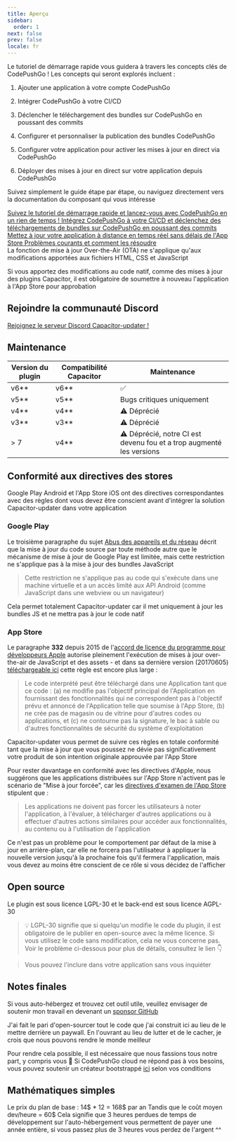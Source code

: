 ```yaml
---
title: Aperçu
sidebar:
  order: 1
next: false
prev: false
locale: fr
---
```



Le tutoriel de démarrage rapide vous guidera à travers les concepts clés de CodePushGo ! Les concepts qui seront explorés incluent :

<Steps>

1. Ajouter une application à votre compte CodePushGo

2. Intégrer CodePushGo à votre CI/CD

3. Déclencher le téléchargement des bundles sur CodePushGo en poussant des commits

4. Configurer et personnaliser la publication des bundles CodePushGo

5. Configurer votre application pour activer les mises à jour en direct via CodePushGo

6. Déployer des mises à jour en direct sur votre application depuis CodePushGo

</Steps>

Suivez simplement le guide étape par étape, ou naviguez directement vers la documentation du composant qui vous intéresse

<CardGrid stagger>
  <a href="/docs/getting-started/add-an-app/" ><Card title="Commencer le tutoriel" icon="rocket" >
    Suivez le tutoriel de démarrage rapide et lancez-vous avec CodePushGo en un rien de temps !
  </Card></a>
  <a href="/docs/getting-started/deploy/"><Card title="Facile à intégrer" icon="pencil">
    Intégrez CodePushGo à votre CI/CD et déclenchez des téléchargements de bundles sur CodePushGo en poussant des commits
  </Card></a>
  <a href="/docs/live-updates/"><Card title="Documentation des mises à jour en direct" icon="setting">
    Mettez à jour votre application à distance en temps réel sans délais de l'App Store
  </Card></a>
  <a href="/docs/getting-started/troubleshooting"><Card title="Dépannage" icon="open-book">
    Problèmes courants et comment les résoudre
  </Card></a>
</CardGrid>

<Aside type="tip">
La fonction de mise à jour Over-the-Air (OTA) ne s'applique qu'aux modifications apportées aux fichiers HTML, CSS et JavaScript

Si vous apportez des modifications au code natif, comme des mises à jour des plugins Capacitor, il est obligatoire de soumettre à nouveau l'application à l'App Store pour approbation
</Aside>

## Rejoindre la communauté Discord

[Rejoignez le serveur Discord Capacitor-updater !](https://discordcom/invite/VnYRvBfgA6)

## Maintenance

| Version du plugin | Compatibilité Capacitor | Maintenance       |
| ---------------- | ----------------------- | ----------------- |
| v6\*\*         | v6\*\*                | ✅                |
| v5\*\*         | v5\*\*                | Bugs critiques uniquement |
| v4\*\*         | v4\*\*                | ⚠️ Déprécié |
| v3\*\*         | v3\*\*                | ⚠️ Déprécié     |
| > 7             | v4\*\*                | ⚠️ Déprécié, notre CI est devenu fou et a trop augmenté les versions     |

## Conformité aux directives des stores

Google Play Android et l'App Store iOS ont des directives correspondantes avec des règles dont vous devez être conscient avant d'intégrer la solution Capacitor-updater dans votre application

### Google Play

Le troisième paragraphe du sujet [Abus des appareils et du réseau](https://supportgooglecom/googleplay/android-developer/answer/9888379/?hl=en) décrit que la mise à jour du code source par toute méthode autre que le mécanisme de mise à jour de Google Play est limitée, mais cette restriction ne s'applique pas à la mise à jour des bundles JavaScript
> Cette restriction ne s'applique pas au code qui s'exécute dans une machine virtuelle et a un accès limité aux API Android (comme JavaScript dans une webview ou un navigateur)

Cela permet totalement Capacitor-updater car il met uniquement à jour les bundles JS et ne mettra pas à jour le code natif

### App Store

Le paragraphe **332** depuis 2015 de l'[accord de licence du programme pour développeurs Apple](https://developer.apple.com/programs/ios/information/) autorise pleinement l'exécution de mises à jour over-the-air de JavaScript et des assets - et dans sa dernière version (20170605) [téléchargeable ici](https://developer.apple.com/terms/) cette règle est encore plus large :

> Le code interprété peut être téléchargé dans une Application tant que ce code : (a) ne modifie pas l'objectif principal de l'Application en fournissant des fonctionnalités qui ne correspondent pas à l'objectif prévu et annoncé de l'Application telle que soumise à l'App Store, (b) ne crée pas de magasin ou de vitrine pour d'autres codes ou applications, et (c) ne contourne pas la signature, le bac à sable ou d'autres fonctionnalités de sécurité du système d'exploitation

Capacitor-updater vous permet de suivre ces règles en totale conformité tant que la mise à jour que vous poussez ne dévie pas significativement votre produit de son intention originale approuvée par l'App Store

Pour rester davantage en conformité avec les directives d'Apple, nous suggérons que les applications distribuées sur l'App Store n'activent pas le scénario de "Mise à jour forcée", car les [directives d'examen de l'App Store](https://developer.apple.com/app-store/review/guidelines/) stipulent que :

> Les applications ne doivent pas forcer les utilisateurs à noter l'application, à l'évaluer, à télécharger d'autres applications ou à effectuer d'autres actions similaires pour accéder aux fonctionnalités, au contenu ou à l'utilisation de l'application

Ce n'est pas un problème pour le comportement par défaut de la mise à jour en arrière-plan, car elle ne forcera pas l'utilisateur à appliquer la nouvelle version jusqu'à la prochaine fois qu'il fermera l'application, mais vous devez au moins être conscient de ce rôle si vous décidez de l'afficher

## Open source

Le plugin est sous licence LGPL-30 et le back-end est sous licence AGPL-30

> 💡 LGPL-30 signifie que si quelqu'un modifie le code du plugin, il est obligatoire de le publier en open-source avec la même licence. Si vous utilisez le code sans modification, cela ne vous concerne pas. Voir le problème ci-dessous pour plus de détails, consultez le lien 👇

<LinkCard
	title="Licences ?"
	href="https://github.com/Cap-go/capacitor-updater/issues/7"
/>

<LinkCard
	title="Essayez GPTS CodePushGo pour obtenir de l'aide au lieu de lire la documentation"
	href="https://chatopenaicom/g/g-3dMwHbF2w-capgo-doc-gpt"
/>

> Vous pouvez l'inclure dans votre application sans vous inquiéter

## Notes finales

Si vous auto-hébergez et trouvez cet outil utile, veuillez envisager de soutenir mon travail en devenant un [sponsor GitHub](https://github.com/sponsors/riderx/)

J'ai fait le pari d'open-sourcer tout le code que j'ai construit ici au lieu de le mettre derrière un paywall. En l'ouvrant au lieu de lutter et de le cacher, je crois que nous pouvons rendre le monde meilleur

Pour rendre cela possible, il est nécessaire que nous fassions tous notre part, y compris vous 🥹 Si CodePushGo cloud ne répond pas à vos besoins, vous pouvez soutenir un créateur bootstrappé [ici](https://github.com/sponsors/riderx/) selon vos conditions

## Mathématiques simples

Le prix du plan de base : 14$ * 12 = 168$ par an
Tandis que le coût moyen dev/heure = 60$
Cela signifie que 3 heures perdues de temps de développement sur l'auto-hébergement vous permettent de payer une année entière, si vous passez plus de 3 heures vous perdez de l'argent ^^
